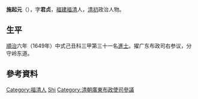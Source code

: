 '''施起元'''（{{bd|约1605年||约1673年||Shi施}}），字'''君贞'''，[[福建|福建]][[福清|福清]]人，[[清初|清初]]政治人物。

== 生平 ==
[[順治|順治]]六年（1649年）中式己丑科三甲第三十一名[[進士|進士]]。擢广东布政司右参议，分守岭东道。

==參考資料==
{{reflist}}

{{順治六年己丑科殿試金榜}}

{{Authority control}}

{{DEFAULTSORT:Shi施}}
[[Category:福清人|Category:福清人]]
[[Category:施姓|Shi]]
[[Category:清朝廣東布政使司參議|Category:清朝廣東布政使司參議]]


{{清朝人物小作品}}